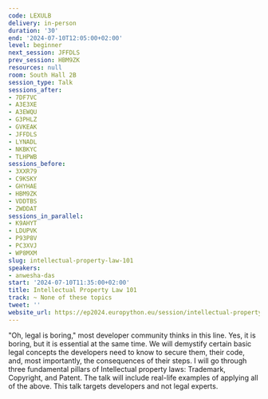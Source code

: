 ```yaml
---
code: LEXULB
delivery: in-person
duration: '30'
end: '2024-07-10T12:05:00+02:00'
level: beginner
next_session: JFFDLS
prev_session: HBM9ZK
resources: null
room: South Hall 2B
session_type: Talk
sessions_after:
- 7DF7VC
- A3E3XE
- A3EWQU
- G3PHLZ
- GVKEAK
- JFFDLS
- LYNADL
- NKBKYC
- TLHPWB
sessions_before:
- 3XXR79
- C9KSKY
- GHYHAE
- HBM9ZK
- VDDTBS
- ZWDDAT
sessions_in_parallel:
- K9AHYT
- LDUPVK
- P93P8V
- PC3XVJ
- WP8MXM
slug: intellectual-property-law-101
speakers:
- anwesha-das
start: '2024-07-10T11:35:00+02:00'
title: Intellectual Property Law 101
track: ~ None of these topics
tweet: ''
website_url: https://ep2024.europython.eu/session/intellectual-property-law-101
---
```


"Oh, legal is boring," most developer community thinks in this line. Yes, it is boring, but it is essential at the same time. We will demystify certain basic legal concepts the developers need to know to secure them, their code, and, most importantly, the consequences of their steps. I will go through three fundamental pillars of Intellectual property laws: Trademark, Copyright, and Patent. The talk will include real-life examples of applying all of the above. This talk targets developers and not legal experts.
